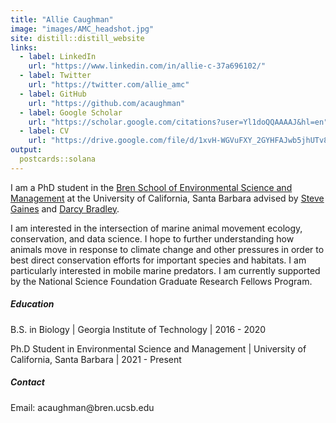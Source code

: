 ```yaml
---
title: "Allie Caughman"
image: "images/AMC_headshot.jpg"
site: distill::distill_website
links:
  - label: LinkedIn
    url: "https://www.linkedin.com/in/allie-c-37a696102/"
  - label: Twitter
    url: "https://twitter.com/allie_amc"
  - label: GitHub
    url: "https://github.com/acaughman"
  - label: Google Scholar
    url: "https://scholar.google.com/citations?user=Yl1doQQAAAAJ&hl=en"
  - label: CV
    url: "https://drive.google.com/file/d/1xvH-WGVuFXY_2GYHFAJwb5jhUTv8koau/view?usp=sharing"
output:
  postcards::solana
---
```


I am a PhD student in the [Bren School of Environmental Science and Management](https://bren.ucsb.edu/) at the University of California, Santa Barbara advised by [Steve Gaines](https://bren.ucsb.edu/people/steve-gaines) and [Darcy Bradley](https://www.darcybradley.com/). 

I am interested in the intersection of marine animal movement ecology, conservation, and data science. I hope to further understanding how animals move in response to climate change and other pressures in order to best direct conservation efforts for important species and habitats. I am particularly interested in mobile marine predators. I am currently supported by the National Science Foundation Graduate Research Fellows Program.

##### Education

B.S. in Biology | Georgia Institute of Technology | 2016 - 2020

Ph.D Student in Environmental Science and Management | University of California, Santa Barbara | 2021 - Present

##### Contact

Email: acaughman@bren.ucsb.edu